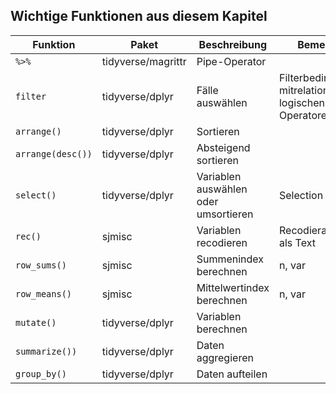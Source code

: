 ## Wichtige Funktionen aus diesem Kapitel {-}

| Funktion           | Paket               | Beschreibung                    | Bemerkung             |
|--------------------|---------------------|---------------------------------|-----------------------|
|`%>%`               | tidyverse/magrittr  | Pipe-Operator                   |                       |
|`filter`            | tidyverse/dplyr     | Fälle auswählen                 | Filterbedingung mitrelationalen und logischen Operatoren |
|`arrange()`         | tidyverse/dplyr     | Sortieren                       |                       |
|`arrange(desc())`   | tidyverse/dplyr     | Absteigend sortieren            |                       |
|`select()`          | tidyverse/dplyr     | Variablen auswählen oder umsortieren | Selection Helpers |
|`rec()`             | sjmisc              | Variablen recodieren            | Recodieranweisung als Text |
|`row_sums()`        | sjmisc              | Summenindex berechnen           | n, var                |
|`row_means()`       | sjmisc              | Mittelwertindex berechnen       | n, var                |
|`mutate()`          | tidyverse/dplyr     | Variablen berechnen             |                       |
|`summarize())`      | tidyverse/dplyr     | Daten aggregieren               |                       |
|`group_by()`        | tidyverse/dplyr     | Daten aufteilen                 |                       |
